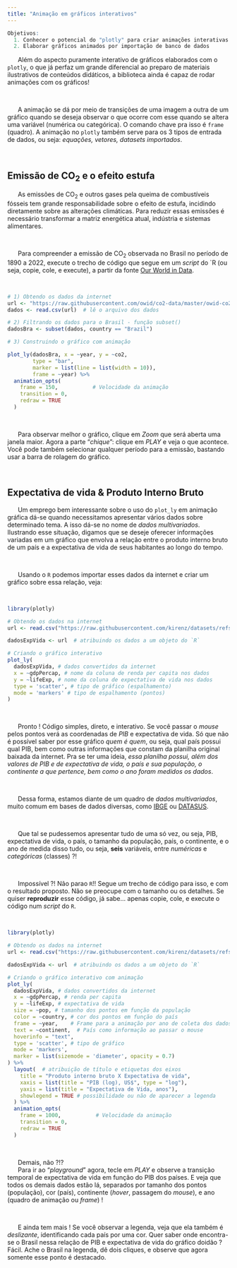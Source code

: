 ```yaml
---
title: "Animação em gráficos interativos"
---
```


```r
Objetivos:
  1. Conhecer o potencial do "plotly" para criar animações interativas
  2. Elaborar gráficos animados por importação de banco de dados 
```


|       Além do aspecto puramente interativo de gráficos elaborados com o `plotly`, o que já perfaz um grande diferencial ao preparo de materiais ilustrativos de conteúdos didáticos, a biblioteca ainda é capaz de rodar animações com os gráficos!
\

|       A animação se dá por meio de transições de uma imagem a outra de um gráfico quando se deseja observar o que ocorre com esse quando se altera uma variável (numérica ou categórica). O comando chave pra isso é `frame` (quadro). A animação no `plotly` também serve para os 3 tipos de entrada de dados, ou seja: *equações, vetores, datasets importados*. 
\

## Emissão de CO$_{2}$ e o efeito estufa


|       As emissões de CO$_{2}$ e outros gases pela queima de combustíveis fósseis tem grande responsabilidade sobre o efeito de estufa, incidindo diretamente sobre as alterações climáticas. Para reduzir essas emissões é necessário transformar a matriz energética atual, indústria e sistemas alimentares.  
\

|       Para compreender a emissão de CO$_{2}$ observada no Brasil no período de 1890 a 2022, execute o trecho de código que segue em um *script* do `R (ou seja, copie, cole, e execute), a partir da fonte [Our World in Data](https://github.com/owid). 
\

```r
# 1) Obtendo os dados da internet
url <- "https://raw.githubusercontent.com/owid/co2-data/master/owid-co2-data.csv" # define o link para os dados
dados <- read.csv(url)  # lê o arquivo dos dados

# 2) Filtrando os dados para o Brasil - função subset()
dadosBra <- subset(dados, country == "Brazil") 

# 3) Construindo o gráfico com animação 

plot_ly(dadosBra, x = ~year, y = ~co2,
        type = "bar", 
        marker = list(line = list(width = 10)),
        frame = ~year) %>%
  animation_opts(
    frame = 150,           # Velocidade da animação
    transition = 0,
    redraw = TRUE
  )
```
\

|       Para observar melhor o gráfico, clique em *Zoom* que será aberta uma janela maior. Agora a parte "*chique*": clique em *PLAY* e veja o que acontece. Você pode também selecionar qualquer período para a emissão, bastando usar a barra de rolagem do gráfico.
\

## Expectativa de vida & Produto Interno Bruto


|       Um emprego bem interessante sobre o uso do `plot_ly` em animação gráfica dá-se quando necessitamos apresentar vários dados sobre determinado tema. A isso dá-se no nome de *dados multivariados*. Ilustrando esse situação, digamos que se deseje oferecer informações variadas em um gráfico que envolva a relação entre o produto interno bruto de um país e a expectativa de vida de seus habitantes ao longo do tempo. 
\

|       Usando o `R` podemos importar esses dados da internet e criar um gráfico sobre essa relação, veja:
\

```r
library(plotly)

# Obtendo os dados na internet
url <- read.csv("https://raw.githubusercontent.com/kirenz/datasets/refs/heads/master/gapminder.csv")

dadosExpVida <- url  # atribuindo os dados a um objeto do `R`

# Criando o gráfico interativo
plot_ly(
  dadosExpVida, # dados convertidos da internet
  x = ~gdpPercap, # nome da coluna de renda per capita nos dados
  y = ~lifeExp, # nome da coluna de expectativa de vida nos dados
  type = 'scatter', # tipo de gráfico (espalhamento)
  mode = 'markers' # tipo de espalhamento (pontos)
)
```
\

|       Pronto ! Código simples, direto, e interativo. Se você passar o *mouse* pelos pontos verá as coordenadas de *PIB* e expectativa de vida. Só que não é possível saber por esse gráfico *quem é quem*, ou seja, qual país possui qual PIB, bem como outras informações que constam da planilha original baixada da internet. Pra se ter uma ideia, *essa planilha possui, além dos valores de PIB e de expectativa de vida, o país e sua população, o continente a que pertence, bem como o ano foram medidos os dados*. 
\

|       Dessa forma, estamos diante de um quadro de *dados multivariados*, muito comum em bases de dados diversas, como [IBGE](https://www.ibge.gov.br/) ou [DATASUS](https://datasus.saude.gov.br). 
\

|       Que tal se pudessemos apresentar tudo de uma só vez, ou seja, PIB, expectativa de vida, o país, o tamanho da população, país, o continente, e o ano de medida disso tudo, ou seja, **seis** variáveis, entre *numéricas* e *categóricas* (classes) ?! 
\

|       Impossível ?! Não parao `R`!! Segue um trecho de código para isso, e com o resultado proposto. Não se preocupe com o tamanho ou os detalhes. Se quiser **reproduzir** esse código, já sabe... apenas copie, cole, e execute o código num *script* do `R`.
\


```r
library(plotly)

# Obtendo os dados na internet
url <- read.csv("https://raw.githubusercontent.com/kirenz/datasets/refs/heads/master/gapminder.csv")

dadosExpVida <- url  # atribuindo os dados a um objeto do `R`

# Criando o gráfico interativo com animação
plot_ly(
  dadosExpVida, # dados convertidos da internet
  x = ~gdpPercap, # renda per capita
  y = ~lifeExp, # expectativa de vida
  size = ~pop, # tamanho dos pontos em função da população
  color = ~country, # cor dos pontos em função do país
  frame = ~year,    # Frame para a animação por ano de coleta dos dados
  text = ~continent,  # País como informação ao passar o mouse
  hoverinfo = "text",
  type = 'scatter', # tipo de gráfico
  mode = 'markers',
  marker = list(sizemode = 'diameter', opacity = 0.7)
) %>%
  layout(  # atribuição de título e etiquetas dos eixos
    title = "Produto interno bruto X Expectativa de vida",
    xaxis = list(title = "PIB (log), US$", type = "log"),
    yaxis = list(title = "Expectativa de Vida, anos"),
    showlegend = TRUE # possibilidade ou não de aparecer a legenda
  ) %>%
  animation_opts(
    frame = 1000,           # Velocidade da animação
    transition = 0,
    redraw = TRUE
  )
```
\

|       Demais, não ?!?
|       Para ir ao "*playground*" agora, tecle em *PLAY* e observe a transição temporal de expectativa de vida em função do PIB dos países. E veja que todos os demais dados estão lá, separados por tamanho dos pontos (população), cor (país), continente (*hover*, passagem do *mouse*), e ano (quadro de animação ou *frame*) ! 
\

|       E ainda tem mais ! Se você observar a legenda, veja que ela também é *deslizante*, identificando cada país por uma cor. Quer saber onde encontra-se o Brasil nessa relação de PIB e expectativa de vida do gráfico doidão ? Fácil. Ache o Brasil na legenda, dê dois cliques, e observe que agora somente esse ponto é destacado.

